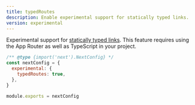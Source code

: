 ```yaml
---
title: typedRoutes
description: Enable experimental support for statically typed links.
version: experimental
---
```


Experimental support for [statically typed links](/docs/app/api-reference/config/typescript#statically-typed-links). This feature requires using the App Router as well as TypeScript in your project.

```js filename="next.config.js"
/** @type {import('next').NextConfig} */
const nextConfig = {
  experimental: {
    typedRoutes: true,
  },
}

module.exports = nextConfig
```
